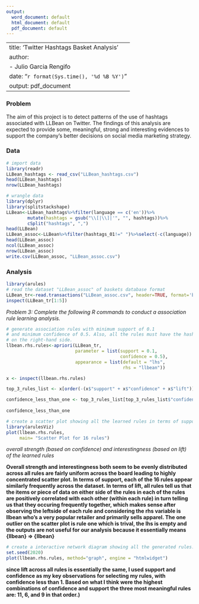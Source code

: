 ```yaml
---
output:
  word_document: default
  html_document: default
  pdf_document: default
---
```


---
title:  'Twitter Hashtags Basket Analysis'
author:
- Julio Garcia Rengifo
date: "`r format(Sys.time(), '%d %B %Y')`"
output: pdf_document
---

### Problem
The aim of this project is to detect patterns of the use of hashtags associated with LLBean on Twitter. The findings of this analysis are expected to provide some, meaningful, strong and interesting evidences to support the company's better decisions on social media marketing strategy. 

### Data
```r
# import data
library(readr)
LLBean_hashtags <- read_csv("LLBean_hashtags.csv")
head(LLBean_hashtags)
nrow(LLBean_hashtags)

# wrangle data
library(dplyr)
library(splitstackshape)
LLBean<-LLBean_hashtags%>%filter(language == c('en'))%>%
        mutate(hashtags = gsub("\\[|\\]|'", "", hashtags))%>% 
        cSplit("hashtags", ",")
head(LLBean)
LLBean_assoc<-LLBean%>%filter(hashtags_01!=" ")%>%select(-c(language))
head(LLBean_assoc)
ncol(LLBean_assoc)
nrow(LLBean_assoc)
write.csv(LLBean_assoc, "LLBean_assoc.csv")
```

### Analysis 
```r
library(arules)
# read the dataset "LLBean_assoc" of baskets database format 
LLBean_tr<-read.transactions("LLBean_assoc.csv", header=TRUE, format='basket', sep=',', rm.duplicates = TRUE)
inspect(LLBean_tr[1:5])
```

*Problem 3: Complete the following R commands to conduct a association rule learning analysis.*
```r
# generate association rules with minimum support of 0.1
# and minimum confidence of 0.5. Also, all the rules must have the hashtag "llbean" appearing
# on the right-hand side.
llbean.rhs.rules<-apriori(LLBean_tr,
                          parameter = list(support = 0.1,
                                           confidence = 0.5),
                          appearance = list(default = "lhs",
                                            rhs = "llbean"))

x <- inspect(llbean.rhs.rules)

top_3_rules_list <- x[order(-(x$"support" + x$"confidence" + x$"lift")),]

confidence_less_than_one <- top_3_rules_list[top_3_rules_list$"confidence"!=1,]
  
confidence_less_than_one
```

```r
# create a scatter plot showing all the learned rules in terms of support, confidence, and lift.
library(arulesViz)
plot(llbean.rhs.rules,
     main= "Scatter Plot for 16 rules")
```

*overall strength (based on confidence) and interestingness (based on lift) of the learned rules*

**Overall strength and interestingness both seem to be evenly distributed across all rules are fairly uniform across the board leading to highly concentrated scatter plot. In terms of support, each of the 16 rules appear similarly frequently across the dataset. In terms of lift, all rules tell us that the items or piece of data on either side of the rules in each of the rules are positively correlated with each other (within each rule) in turn telling us that they occuring frequently together, which makes sense after observing the leftside of each rule and considering the rhs variable is llbean who's a very popular retailer and primarily sells apparel. The one outlier on the scatter plot is rule one which is trival, the lhs is empty and the outputs are not useful for our analysis because it essentially means {llbean} => {llbean}**

```r
# create a interactive network diagram showing all the generated rules.
set.seed(2020)
plot(llbean.rhs.rules, method="graph", engine = "htmlwidget")
```

**since lift across all rules is essentially the same, I used support and confidence as my key observations for selecting my rules, with confidence less than 1. Based on what I think were the highest combinations of confidence and support the three most meaningful rules are: 11, 6, and 9 in that order.)**

